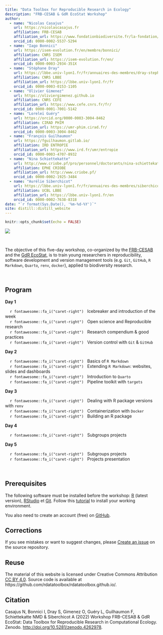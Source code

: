 ```yaml
---
title: "Data Toolbox for Reproducible Research in Ecology"
description: "FRB-CESAB & GdR EcoStat Workshop"
author:
  - name: "Nicolas Casajus"
    url: https://nicolascasajus.fr
    affiliation: FRB-CESAB
    affiliation_url: https://www.fondationbiodiversite.fr/la-fondation/le-cesab/
    orcid_id: 0000-0002-5537-5294
  - name: "Iago Bonnici"
    url: https://isem-evolution.fr/en/membre/bonnici/
    affiliation: CNRS ISEM
    affiliation_url: https://isem-evolution.fr/en/
    orcid_id: 0000-0003-2934-351X
  - name: "Stéphane Dray"
    url: https://lbbe.univ-lyon1.fr/fr/annuaires-des-membres/dray-stephane
    affiliation: CNRS LBBE
    affiliation_url: https://lbbe.univ-lyon1.fr/fr
    orcid_id: 0000-0003-0153-1105
  - name: "Olivier Gimenez"
    url: https://oliviergimenez.github.io
    affiliation: CNRS CEFE
    affiliation_url: https://www.cefe.cnrs.fr/fr/
    orcid_id: 0000-0001-7001-5142
  - name: "Loreleï Guéry"
    url: https://orcid.org/0000-0003-3004-8462
    affiliation: CIRAD PHIM
    affiliation_url: https://umr-phim.cirad.fr/
    orcid_id: 0000-0003-3004-8462
  - name: "François Guilhaumon"
    url: https://fguilhaumon.gitlab.io/
    affiliation: IRD ENTROPIE
    affiliation_url: https://www.ird.fr/umr/entropie
    orcid_id: 0000-0003-4707-8932
  - name: "Nina Schiettekatte"
    url: http://www.criobe.pf/pro/personnel/doctorants/nina-schiettekatte/
    affiliation: EPHE CRIOBE
    affiliation_url: http://www.criobe.pf/
    orcid_id: 0000-0002-1925-3484
  - name: "Aurélie Siberchicot"
    url: https://lbbe.univ-lyon1.fr/fr/annuaires-des-membres/siberchicot-aurelie
    affiliation: UCBL LBBE
    affiliation_url: https://lbbe.univ-lyon1.fr/en
    orcid_id: 0000-0002-7638-8318
date: "`r format(Sys.Date(), '%m-%d-%Y')`"
site: distill::distill_website
---
```


```r
knitr::opts_chunk$set(echo = FALSE)
```



![](img/banner-rdatatoolbox_150dpi.png)



<br />



The objective of this five-day workshop, co-organized by the 
[FRB-CESAB](https://www.fondationbiodiversite.fr/en/about-the-foundation/le-cesab/)
and the
[GdR EcoStat](https://sites.google.com/site/gdrecostat/), 
is to train young researchers in reproducibility, software development and 
version management tools (e.g. `Git`, `GitHub`, `R Markdown`, `Quarto`, `renv`, `docker`), 
applied to biodiversity research.


<br />



## Program



**Day 1**

&nbsp;&nbsp;&nbsp;&nbsp;`r fontawesome::fa_i("caret-right")` &nbsp;
Icebreaker and introduction of the week
<br/>&nbsp;&nbsp;&nbsp;&nbsp;`r fontawesome::fa_i("caret-right")` &nbsp;
Open science and Reproducible research
<br/>&nbsp;&nbsp;&nbsp;&nbsp;`r fontawesome::fa_i("caret-right")` &nbsp;
Research compendium & good practices
<br/>&nbsp;&nbsp;&nbsp;&nbsp;`r fontawesome::fa_i("caret-right")` &nbsp;
Version control with `Git` & `GitHub`



**Day 2**

&nbsp;&nbsp;&nbsp;&nbsp;`r fontawesome::fa_i("caret-right")` &nbsp;
Basics of `R Markdown`
<br/>&nbsp;&nbsp;&nbsp;&nbsp;`r fontawesome::fa_i("caret-right")` &nbsp;
Extending `R Markdown`: websites, slides and dashboards
<br/>&nbsp;&nbsp;&nbsp;&nbsp;`r fontawesome::fa_i("caret-right")` &nbsp;
Introduction to `Quarto`
<br/>&nbsp;&nbsp;&nbsp;&nbsp;`r fontawesome::fa_i("caret-right")` &nbsp;
Pipeline toolkit with `targets`



**Day 3**

&nbsp;&nbsp;&nbsp;&nbsp;`r fontawesome::fa_i("caret-right")` &nbsp;
Dealing with R package versions with `renv`
<br/>&nbsp;&nbsp;&nbsp;&nbsp;`r fontawesome::fa_i("caret-right")` &nbsp;
Containerization with `Docker`
<br/>&nbsp;&nbsp;&nbsp;&nbsp;`r fontawesome::fa_i("caret-right")` &nbsp;
Building an R package



**Day 4**

&nbsp;&nbsp;&nbsp;&nbsp;`r fontawesome::fa_i("caret-right")` &nbsp;
Subgroups projects



**Day 5**

&nbsp;&nbsp;&nbsp;&nbsp;`r fontawesome::fa_i("caret-right")` &nbsp;
Subgroups projects
<br/>&nbsp;&nbsp;&nbsp;&nbsp;`r fontawesome::fa_i("caret-right")` &nbsp;
Projects presentation



<br/>



## Prerequisites


The following software must be installed before the workshop:
[R](https://cran.r-project.org/) (latest version), 
[RStudio](https://rstudio.com/products/rstudio/download/) et 
[Git](https://git-scm.com/downloads).
Follow this [tutorial](instructions.html) to install your working environment.

You also need to create an account (free) on [GitHub](https://github.com/signup).



## Corrections {.appendix}


If you see mistakes or want to suggest changes, please 
[Create an issue](https://github.com/rdatatoolbox/rdatatoolbox.github.io/issues)
on the source repository.



## Reuse {.appendix}



The material of this website is licensed under Creative Commons Attribution 
[CC BY 4.0](https://creativecommons.org/licenses/by/4.0/).
Source code is available at https://github.com/rdatatoolbox/rdatatoolbox.github.io/.


## Citation {.appendix}



Casajus N, Bonnici I, Dray S, Gimenez O, Guéry L, Guilhaumon F, Schiettekatte NMD & Siberchicot A (2022) 
Workshop FRB-CESAB & GdR EcoStat: Data Toolbox for Reproducible Research in Computational Ecology. 
Zenodo. <http://doi.org/10.5281/zenodo.4262978>.

